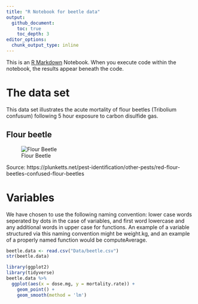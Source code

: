 ```yaml
---
title: "R Notebook for beetle data"
output: 
  github_document:
    toc: true
    toc_depth: 3
editor_options:
  chunk_output_type: inline
---
```


This is an [R Markdown](http://rmarkdown.rstudio.com) Notebook. When you execute code within the notebook, the results appear beneath the code. 

# The data set
This data set illustrates the acute mortality of flour beetles (Tribolium confusum) following 5 hour exposure to carbon disulfide gas.

## Flour beetle

![Flour Beetle](Graphics/Red-flour-beetle.jpg)

Source: https://plunketts.net/pest-identification/other-pests/red-flour-beetles-confused-flour-beetles

# Variables

We have chosen to use the following naming convention: lower case words seperated by dots in the case of variables, and first word lowercase and any additional words in upper case for functions. An example of a variable structured via this naming convention might be weight.kg, and an example of a properly named function would be computeAverage.

```r
beetle.data <- read.csv("Data/beetle.csv")
str(beetle.data)
```


```r
library(ggplot2)
library(tidyverse)
beetle.data %>%
  ggplot(aes(x = dose.mg, y = mortality.rate)) +
    geom_point() +
    geom_smooth(method = 'lm')

```

